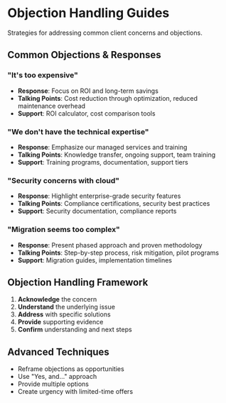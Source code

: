 # Objection Handling Guides

Strategies for addressing common client concerns and objections.

## Common Objections & Responses

### "It's too expensive"
- **Response**: Focus on ROI and long-term savings
- **Talking Points**: Cost reduction through optimization, reduced maintenance overhead
- **Support**: ROI calculator, cost comparison tools

### "We don't have the technical expertise"
- **Response**: Emphasize our managed services and training
- **Talking Points**: Knowledge transfer, ongoing support, team training
- **Support**: Training programs, documentation, support tiers

### "Security concerns with cloud"
- **Response**: Highlight enterprise-grade security features
- **Talking Points**: Compliance certifications, security best practices
- **Support**: Security documentation, compliance reports

### "Migration seems too complex"
- **Response**: Present phased approach and proven methodology
- **Talking Points**: Step-by-step process, risk mitigation, pilot programs
- **Support**: Migration guides, implementation timelines

## Objection Handling Framework

1. **Acknowledge** the concern
2. **Understand** the underlying issue
3. **Address** with specific solutions
4. **Provide** supporting evidence
5. **Confirm** understanding and next steps

## Advanced Techniques

- Reframe objections as opportunities
- Use "Yes, and..." approach
- Provide multiple options
- Create urgency with limited-time offers
